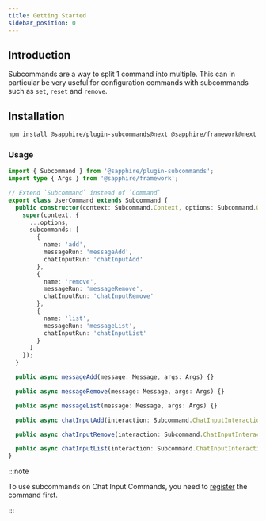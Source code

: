 ```yaml
---
title: Getting Started
sidebar_position: 0
---
```


## Introduction

Subcommands are a way to split 1 command into multiple. This can in particular be very useful for configuration commands
with subcommands such as `set`, `reset` and `remove`.

## Installation

```bash npm2yarn2pnpm
npm install @sapphire/plugin-subcommands@next @sapphire/framework@next @sapphire/utilities discord.js@v13-lts
```

### Usage

```typescript ts2esm2cjs|{8-24}|{9-25}
import { Subcommand } from '@sapphire/plugin-subcommands';
import type { Args } from '@sapphire/framework';

// Extend `Subcommand` instead of `Command`
export class UserCommand extends Subcommand {
  public constructor(context: Subcommand.Context, options: Subcommand.Options) {
    super(context, {
      ...options,
      subcommands: [
        {
          name: 'add',
          messageRun: 'messageAdd',
          chatInputRun: 'chatInputAdd'
        },
        {
          name: 'remove',
          messageRun: 'messageRemove',
          chatInputRun: 'chatInputRemove'
        },
        {
          name: 'list',
          messageRun: 'messageList',
          chatInputRun: 'chatInputList'
        }
      ]
    });
  }

  public async messageAdd(message: Message, args: Args) {}

  public async messageRemove(message: Message, args: Args) {}

  public async messageList(message: Message, args: Args) {}

  public async chatInputAdd(interaction: Subcommand.ChatInputInteraction) {}

  public async chatInputRemove(interaction: Subcommand.ChatInputInteraction) {}

  public async chatInputList(interaction: Subcommand.ChatInputInteraction) {}
}
```

:::note

To use subcommands on Chat Input Commands, you need to
[register](../../application-commands/application-command-registry/registering-chat-input-commands.mdx) the command
first.

:::
